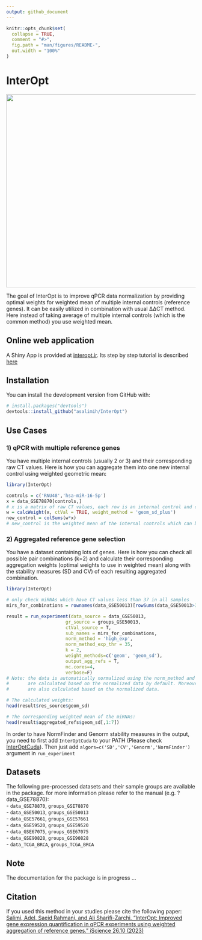 ```yaml
---
output: github_document
---
```


<!-- README.md is generated from README.Rmd. Please edit that file -->

```r
knitr::opts_chunk$set(
  collapse = TRUE,
  comment = "#>",
  fig.path = "man/figures/README-",
  out.width = "100%"
)
```
# InterOpt

<!-- badges: start -->
<!-- badges: end -->

<img src="https://github.com/asalimih/InterOpt/blob/8eaf86e459fc14f54594429d44097b8a4e252ef4/man/figures/TheGraphics_v2.jpg" width="512" height="512" />

The goal of InterOpt is to improve qPCR data normalization by providing optimal weights for weighted mean of multiple internal controls (reference genes). It can be easily utilized in combination with usual ΔΔCT method. Here instead of taking average of multiple internal controls (which is the common method) you use weighted mean.

## Online web application

A Shiny App is provided at [interopt.ir](https://interopt.ir/). Its step by step tutorial is described [here](README_WebApp.md)

## Installation

You can install the development version from GitHub with:

``` r
# install.packages("devtools")
devtools::install_github("asalimih/InterOpt")
```
## Use Cases

### 1) qPCR with multiple reference genes 
You have multiple internal controls (usually 2 or 3) and their corresponding raw CT values. Here is how you can aggregate them into one new internal control using weighted geometric mean:
```r
library(InterOpt)

controls = c('RNU48','hsa-miR-16-5p')
x = data_GSE78870[controls,]
# x is a matrix of raw CT values, each row is an internal control and columns are samples
w = calcWeight(x, ctVal = TRUE, weight_method = 'geom_sd_plus')
new_control = colSums(w*x)
# new_control is the weighted mean of the internal controls which can be used like a new internal control
```

### 2) Aggregated reference gene selection
You have a dataset containing lots of genes. Here is how you can check all possible pair combinations (k=2) and calculate their corresponding aggregation weights (optimal weights to use in weighted mean) along with the stability measures (SD and CV) of each resulting aggregated combination.
```r
library(InterOpt)

# only check miRNAs which have CT values less than 37 in all samples
mirs_for_combinations = rownames(data_GSE50013)[rowSums(data_GSE50013>37)==0]

result = run_experiment(data_source = data_GSE50013,
					  gr_source = groups_GSE50013,
					  ctVal_source = T,
					  sub_names = mirs_for_combinations,
					  norm_method = 'high_exp',
					  norm_method_exp_thr = 35,
					  k = 2,
					  weight_methods=c('geom', 'geom_sd'),
					  output_agg_refs = T,
					  mc.cores=4,
					  verbose=F)
# Note: the data is automatically normalized using the norm_method and the aggregation weights
#       are calculated based on the normalized data by default. Moreover, the stability measures
#       are also calculated based on the normalized data.

# The calculated weights:
head(result$res_source$geom_sd)

# The corresponding weighted mean of the miRNAs:
head(result$aggregated_refs$geom_sd[,1:7])
```
In order to have NormFinder and Genorm stability measures in the output, you need to first add `InterOptCuda` to your PATH (Please check [InterOptCuda](https://github.com/asalimih/InterOptCuda)). Then just add `algors=c('SD','CV','Genorm','NormFinder')` argument in `run_experiment`

## Datasets
The following pre-processed datasets and their sample groups are available in the package. for more information please refer to the manual (e.g. ?data_GSE78870):  
- `data_GSE78870`, `groups_GSE78870`  
- `data_GSE50013`, `groups_GSE50013`  
- `data_GSE57661`, `groups_GSE57661`  
- `data_GSE59520`, `groups_GSE59520`  
- `data_GSE67075`, `groups_GSE67075`  
- `data_GSE90828`, `groups_GSE90828`  
- `data_TCGA_BRCA`, `groups_TCGA_BRCA`  

## Note
The documentation for the package is in progress ...

## Citation
If you used this method in your studies please cite the following paper:  
[Salimi, Adel, Saeid Rahmani, and Ali Sharifi-Zarchi. "InterOpt: Improved gene expression quantification in qPCR experiments using weighted aggregation of reference genes." iScience 26.10 (2023)](https://doi.org/10.1016/j.isci.2023.107945)

